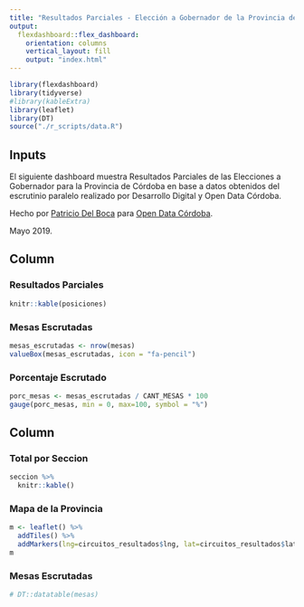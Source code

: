 ```yaml
---
title: "Resultados Parciales - Elección a Gobernador de la Provincia de Córdoba (2019)"
output: 
  flexdashboard::flex_dashboard:
    orientation: columns
    vertical_layout: fill
    output: "index.html"
---
```


```r
library(flexdashboard)
library(tidyverse)
#library(kableExtra)
library(leaflet)
library(DT)
source("./r_scripts/data.R")
```

Inputs {.sidebar}
-------------------------------------

El siguiente dashboard muestra Resultados Parciales de las Elecciones a Gobernador para la Provincia de Córdoba en base a datos obtenidos del escrutinio paralelo realizado por Desarrollo Digital y Open Data Córdoba.

Hecho por [Patricio Del Boca](https://twitter.com/pdelboca) para [Open Data Córdoba](https://twitter.com/opendatacba).

Mayo 2019.

Column {data-width=300}
-------------------------------------
    
### Resultados Parciales
    
```r
knitr::kable(posiciones)
```

### Mesas Escrutadas
    
```r
mesas_escrutadas <- nrow(mesas)
valueBox(mesas_escrutadas, icon = "fa-pencil")
```

### Porcentaje Escrutado
    
```r
porc_mesas <- mesas_escrutadas / CANT_MESAS * 100
gauge(porc_mesas, min = 0, max=100, symbol = "%")
```
   

Column {.tabset data-width=600}
-------------------------------------

### Total por Seccion
```r
seccion %>%
  knitr::kable()
```

   
### Mapa de la Provincia

```r
m <- leaflet() %>% 
  addTiles() %>% 
  addMarkers(lng=circuitos_resultados$lng, lat=circuitos_resultados$lat)
m
```   

### Mesas Escrutadas

```r
# DT::datatable(mesas)
```

